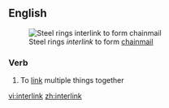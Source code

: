 ==English==
[[Image:Baidana rings.JPG|thumb|right|Steel rings ''interlink'' to form [[chainmail]]]]
===Verb===
{{en-verb}}

#To [[link]] multiple things together

[[vi:interlink]]
[[zh:interlink]]